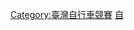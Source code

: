{{Catnav|頁面分類|各種主題的頁面分類|按國家分類|各國體育|台灣體育}}
{{Catnav|頁面分類|...|体育|各國體育|台灣體育}}

{{Commons category|Tour de Taiwan}}
{{Wikinewscat}}
{{catmore}}

[[Category:臺灣自行車競賽|Category:臺灣自行車競賽]]
[[Category:台灣主辦的國際體育賽事|自]]